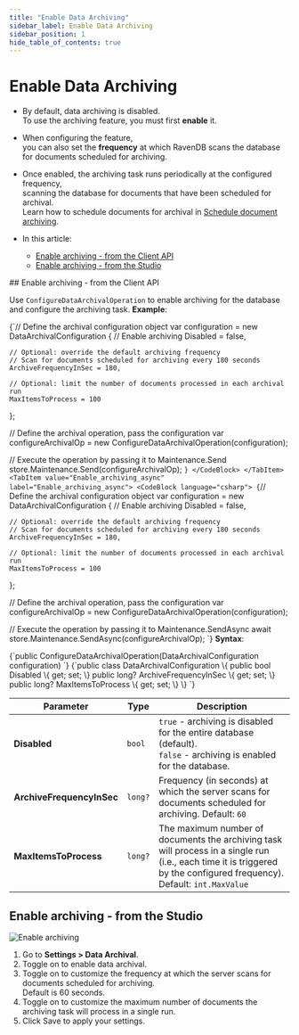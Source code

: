 ---
title: "Enable Data Archiving"
sidebar_label: Enable Data Archiving
sidebar_position: 1
hide_table_of_contents: true
---




# Enable Data Archiving
<LanguageSwitcher supportedLanguages={supportedLanguages} />
<LanguageContent language="csharp">

<Admonition type="note" title="Note">

* By default, data archiving is disabled.  
  To use the archiving feature, you must first **enable** it.
 
* When configuring the feature,  
  you can also set the **frequency** at which RavenDB scans the database for documents scheduled for archiving.

* Once enabled, the archiving task runs periodically at the configured frequency,  
  scanning the database for documents that have been scheduled for archival.  
  Learn how to schedule documents for archival in [Schedule document archiving](../data-archival/schedule-document-archiving.mdx).

* In this article:
  * [Enable archiving - from the Client API](../data-archival/enable-data-archiving.mdx#enable-archiving---from-the-client-api)
  * [Enable archiving - from the Studio](../data-archival/enable-data-archiving.mdx#enable-archiving---from-the-studio)  

</Admonition>
## Enable archiving - from the Client API
 
Use `ConfigureDataArchivalOperation` to enable archiving for the database and configure the archiving task.
**Example**:

<Tabs groupId='languageSyntax'>
<TabItem value="Enable_archiving" label="Enable_archiving">
<CodeBlock language="csharp">
{`// Define the archival configuration object
var configuration = new DataArchivalConfiguration
{
    // Enable archiving
    Disabled = false,

    // Optional: override the default archiving frequency
    // Scan for documents scheduled for archiving every 180 seconds 
    ArchiveFrequencyInSec = 180,
    
    // Optional: limit the number of documents processed in each archival run
    MaxItemsToProcess = 100 
};

// Define the archival operation, pass the configuration 
var configureArchivalOp = new ConfigureDataArchivalOperation(configuration);
    
// Execute the operation by passing it to Maintenance.Send
store.Maintenance.Send(configureArchivalOp);
`}
</CodeBlock>
</TabItem>
<TabItem value="Enable_archiving_async" label="Enable_archiving_async">
<CodeBlock language="csharp">
{`// Define the archival configuration object
var configuration = new DataArchivalConfiguration
{
    // Enable archiving
    Disabled = false,
    
    // Optional: override the default archiving frequency
    // Scan for documents scheduled for archiving every 180 seconds 
    ArchiveFrequencyInSec = 180,
    
    // Optional: limit the number of documents processed in each archival run
    MaxItemsToProcess = 100 
};

// Define the archival operation, pass the configuration 
var configureArchivalOp = new ConfigureDataArchivalOperation(configuration);
    
// Execute the operation by passing it to Maintenance.SendAsync
await store.Maintenance.SendAsync(configureArchivalOp);
`}
</CodeBlock>
</TabItem>
</Tabs>
**Syntax**:

<TabItem value="syntax_1" label="syntax_1">
<CodeBlock language="csharp">
{`public ConfigureDataArchivalOperation(DataArchivalConfiguration configuration)
`}
</CodeBlock>
</TabItem>

<TabItem value="syntax_2" label="syntax_2">
<CodeBlock language="csharp">
{`public class DataArchivalConfiguration
\{
    public bool Disabled \{ get; set; \}
    public long? ArchiveFrequencyInSec \{ get; set; \}
    public long? MaxItemsToProcess \{ get; set; \}
\}
`}
</CodeBlock>
</TabItem>

| Parameter                 | Type    | Description                                                                                                                                                            |
|---------------------------|---------|------------------------------------------------------------------------------------------------------------------------------------------------------------------------|
| **Disabled**              | `bool`  | `true` - archiving is disabled for the entire database (default).<br/>`false` - archiving is enabled for the database.                                                  |
| **ArchiveFrequencyInSec** | `long?` | Frequency (in seconds) at which the server scans for documents scheduled for archiving. Default: `60`                                                                  |
| **MaxItemsToProcess**     | `long?` | The maximum number of documents the archiving task will process in a single run (i.e., each time it is triggered by the configured frequency). Default: `int.MaxValue` |



## Enable archiving - from the Studio

![Enable archiving](./assets/enable-archiving.png)

1. Go to **Settings &gt; Data Archival**.
2. Toggle on to enable data archival.
3. Toggle on to customize the frequency at which the server scans for documents scheduled for archiving.  
   Default is 60 seconds.
4. Toggle on to customize the maximum number of documents the archiving task will process in a single run.
5. Click Save to apply your settings.




</LanguageContent>

<!---
### Document Archival
- [Overview](../data-archival/overview)
- [Schedule document archiving](../data-archival/schedule-document-archiving)
- [Archived documents and other features](../data-archival/archived-documents-and-other-features)
- [Unarchiving documents](../data-archival/unarchiving-documents)

### Configuration
- [Overview](../server/configuration/configuration-options#settings.json)
- [Database Settings](../studio/database/settings/database-settings#view-database-settings)

### Extensions
- [Document Expiration](../server/extensions/expiration)

### Patching
- [Patch By Query](../client-api/rest-api/queries/patch-by-query)


-->